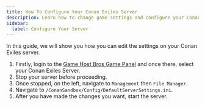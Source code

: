 ```yaml
---
title: How To Configure Your Conan Exiles Server
description: Learn how to change game settings and configure your Conan Exiles server
sidebar:
  label: Configure Your Server
---
```


In this guide, we will show you how you can edit the settings on your Conan Exiles server.
<Steps>
1. Firstly, login to the [Game Host Bros Game Panel](https://panel.gamehostbros.com/) and once there, select your Conan Exiles Server.
2. Stop your server before proceeding.
3. Once stopped, on the left, navigate to `Management` then `File Manager`.
4. Navigate to `/ConanSandbox/Config/DefaultServerSettings.ini`.
5. After you have made the changes you want, start the server. 
</Steps>